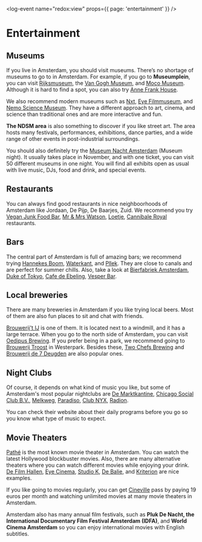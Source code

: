 <log-event name="redox:view" props={{ page: 'entertainment' }} />

# Entertainment
## Museums
If you live in Amsterdam, you should visit museums. There’s no shortage of museums to go to in Amsterdam. For example, if you go to **Museumplein**, you can visit [Rijksmuseum](https://www.rijksmuseum.nl/en), the [Van Gogh Museum](https://www.vangoghmuseum.nl/en/visit/tickets-and-ticket-prices), and [Moco Museum](https://mocomuseum.com/). Although it is hard to find a spot, you can also try [Anne Frank House](https://www.annefrank.org/en/).

We also recommend modern museums such as [Nxt](https://nxtmuseum.com/), [Eye Filmmuseum](https://www.eyefilm.nl/en), and [Nemo Science Museum](https://www.nemosciencemuseum.nl/en/). They have a different approach to art, cinema, and science than traditional ones and are more interactive and fun.

**The NDSM area** is also something to discover if you like street art. The area hosts many festivals, performances, exhibitions, dance parties, and a wide range of other events in post-industrial surroundings.

You should also definitely try the [Museum Nacht Amsterdam](https://museumnacht.amsterdam/home) (Museum night). It usually takes place in November, and with one ticket, you can visit 50 different museums in one night. You will find all exhibits open as usual with live music, DJs, food and drink, and special events.
## Restaurants
You can always find good restaurants in nice neighboorhoods of Amsterdam like Jordaan, De Pijp, De Baarjes, Zuid.  We recommend you try [Vegan Junk Food Bar](https://www.veganjunkfoodbar.com/), [Mr & Mrs Watson](https://watsonsfood.com/), [Loetje](https://www.loetje.nl/en/), [Cannibale Royal](https://cannibaleroyale.nl/) restaurants. 
## Bars
The central part of Amsterdam is full of amazing bars; we recommend trying [Hannekes Boom](https://hannekesboom.nl/), [Waterkant](https://www.waterkant.net/), and [Pllek](https://pllek.nl/?lang=en). They are close to canals and are perfect for summer chills. Also, take a look at [Bierfabriek Amsterdam](https://www.bierfabriek.com/amsterdam/en/), [Duke of Tokyo](https://dukeoftokyo.com/), [Cafe de Ebeling](https://www.de-ebeling.nl/nl/), [Vesper Bar](https://www.vesperbar.co/menu).

## Local breweries 
There are many breweries in Amsterdam if you like trying local beers. Most of them are also fun places to sit and chat with friends. 

[Brouwerij't IJ](https://www.brouwerijhetij.nl/) is one of them.  It is located next to a windmill, and it has a large terrace. When you go to the north side of Amsterdam, you can visit [Oedipus Brewing](https://oedipus.com/). If you prefer being in a park, we recommend going to [Brouwerij Troost](https://brouwerijtroost.nl/) in Westerpark. Besides these, [Two Chefs Brewing](https://twochefsbrewing.com/) and [Brouwerij de 7 Deugden](https://de7deugden.nl/) are also popular ones. 
## Night Clubs
Of course, it depends on what kind of music you like, but some of Amsterdam's most popular nightclubs are [De Marktkantine](https://marktkantine.nl/), [Chicago Social Club B.V.](https://chicagosocialclub.nl/), [Melkweg](https://www.melkweg.nl/en/agenda), [Paradiso](https://www.paradiso.nl/en/), [Club NYX](https://clubnyx.nl/), [Radion](https://radion.amsterdam/).

<Callout>
  You can check their website about their daily programs before you go so you know what type of music to expect. 
</Callout>

## Movie Theaters 
[Pathé](https://www.pathe.nl/) is the most known movie theater in Amsterdam. You can watch the latest Hollywood blockbuster movies. Also, there are many alternative theaters where you can watch different movies while enjoying your drink. [De Film Hallen](https://filmhallen.nl/en/?faf=today), [Eye Cinema](https://www.eyecinema.ie/), [Studio K](https://www.cjp.nl/aanbod/studio-k), [De Balie](https://debalie.nl/), and [Kriterion](https://www.kriterion.nl/) are nice examples.

If you like going to movies regularly, you can get [Cineville](https://www.cineville.nl/) pass by paying 19 euros per month and watching unlimited movies at many movie theaters in Amsterdam.

Amsterdam also has many annual film festivals, such as **Pluk De Nacht, the International Documentary Film Festival Amsterdam (IDFA)**, and **World Cinema Amsterdam** so you can enjoy international movies with English subtitles.
